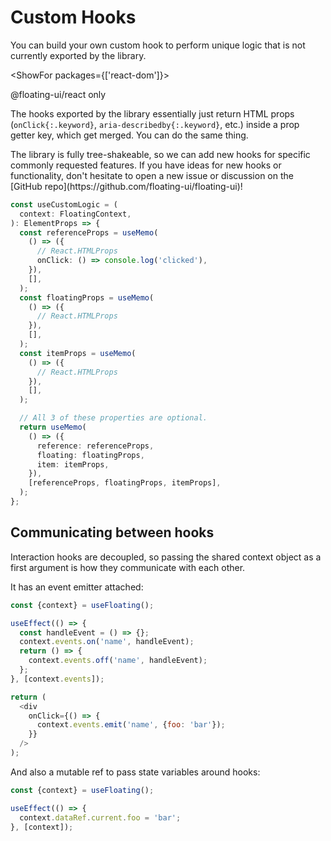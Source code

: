 <PageCard>

# Custom Hooks

You can build your own custom hook to perform unique logic that
is not currently exported by the library.

<ShowFor packages={['react-dom']}>

<PackageLimited>@floating-ui/react only</PackageLimited>

</ShowFor>

</PageCard>

The hooks exported by the library essentially just return HTML
props (`onClick{:.keyword}`, `aria-describedby{:.keyword}`, etc.)
inside a prop getter key, which get merged. You can do the same
thing.

<Notice>
  The library is fully tree-shakeable, so we can add new hooks
  for specific commonly requested features. If you have ideas for
  new hooks or functionality, don't hesitate to open a new issue
  or discussion on the [GitHub
  repo](https://github.com/floating-ui/floating-ui)!
</Notice>

```ts
const useCustomLogic = (
  context: FloatingContext,
): ElementProps => {
  const referenceProps = useMemo(
    () => ({
      // React.HTMLProps
      onClick: () => console.log('clicked'),
    }),
    [],
  );
  const floatingProps = useMemo(
    () => ({
      // React.HTMLProps
    }),
    [],
  );
  const itemProps = useMemo(
    () => ({
      // React.HTMLProps
    }),
    [],
  );

  // All 3 of these properties are optional.
  return useMemo(
    () => ({
      reference: referenceProps,
      floating: floatingProps,
      item: itemProps,
    }),
    [referenceProps, floatingProps, itemProps],
  );
};
```

## Communicating between hooks

Interaction hooks are decoupled, so passing the shared context
object as a first argument is how they communicate with each
other.

It has an event emitter attached:

```js
const {context} = useFloating();

useEffect(() => {
  const handleEvent = () => {};
  context.events.on('name', handleEvent);
  return () => {
    context.events.off('name', handleEvent);
  };
}, [context.events]);

return (
  <div
    onClick={() => {
      context.events.emit('name', {foo: 'bar'});
    }}
  />
);
```

And also a mutable ref to pass state variables around hooks:

```js
const {context} = useFloating();

useEffect(() => {
  context.dataRef.current.foo = 'bar';
}, [context]);
```
